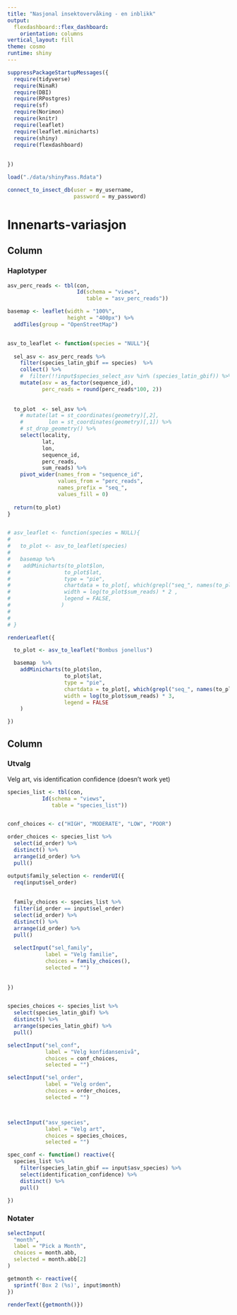 ```yaml
---
title: "Nasjonal insektovervåking - en inblikk"
output: 
  flexdashboard::flex_dashboard:
    orientation: columns
vertical_layout: fill
theme: cosmo
runtime: shiny
---
```

  
<style>                     
  .navbar {
    background-color:#425563;
      border-color:white;
    fg-color:#b4bcc3!important;
  }
.navbar-brand {
  color:#b4bcc3!important;
    font-weight:bold;
}
</style>   
  
<style type="text/css">
  
.chart-title { 
  font-size: 15px
  color:#425563
    
</style>
      
      
<!-- Outline: -->
<!-- Hur gör vi i fält -->
<!-- Hur gör vi på lab -->
<!-- Hur gör vi på PCs -->
<!-- Hur ser denna typ av data ut -->
<!-- Tidsserier, Rødlistade arter, Skillnader i  -->
<!-- Artslistor -->
<!-- Finn fångstplats -->
<!-- Innomartsvariation -->


<!-- logo: ./figures/nina_logo_black_48.png -->
<!-- favicon: ./figures/nina_logo_black_48.png -->
      
      
      
      
```r
suppressPackageStartupMessages({
  require(tidyverse)
  require(NinaR)
  require(DBI)
  require(RPostgres)
  require(sf)
  require(Norimon)
  require(knitr)
  require(leaflet)
  require(leaflet.minicharts)
  require(shiny)
  require(flexdashboard)
  
  
})
```
    
    
```r
load("./data/shinyPass.Rdata")

connect_to_insect_db(user = my_username,
                     password = my_password)
```
    



Innenarts-variasjon
=====================================
  
Column {data-width=60%}
-----------------------------------------------------------------------
  
### Haplotyper
  
```r
asv_perc_reads <- tbl(con,
                      Id(schema = "views",
                         table = "asv_perc_reads"))
```

```r
basemap <- leaflet(width = "100%",
                   height = "400px") %>%
  addTiles(group = "OpenStreetMap")


asv_to_leaflet <- function(species = "NULL"){
  
  sel_asv <- asv_perc_reads %>%
    filter(species_latin_gbif == species)  %>%
    collect() %>% 
    #  filter(!!input$species_select_asv %in% (species_latin_gbif)) %>%
    mutate(asv = as_factor(sequence_id),
           perc_reads = round(perc_reads*100, 2))
  
  
  to_plot  <- sel_asv %>% 
    # mutate(lat = st_coordinates(geometry)[,2],
    #        lon = st_coordinates(geometry)[,1]) %>%
    # st_drop_geometry() %>% 
    select(locality, 
           lat,
           lon, 
           sequence_id,
           perc_reads,
           sum_reads) %>% 
    pivot_wider(names_from = "sequence_id",
                values_from = "perc_reads",
                names_prefix = "seq_",
                values_fill = 0)
  
  return(to_plot)
}


# asv_leaflet <- function(species = NULL){
#   
#   to_plot <- asv_to_leaflet(species)
#   
#   basemap %>% 
#    addMinicharts(to_plot$lon,
#                 to_plot$lat,
#                 type = "pie",
#                 chartdata = to_plot[, which(grepl("seq_", names(to_plot)))],
#                 width = log(to_plot$sum_reads) * 2 ,
#                 legend = FALSE,
#                )
#   
#   
# }
```


```r
renderLeaflet({

  to_plot <- asv_to_leaflet("Bombus jonellus")

  basemap  %>%
    addMinicharts(to_plot$lon,
                  to_plot$lat,
                  type = "pie",
                  chartdata = to_plot[, which(grepl("seq_", names(to_plot)))],
                  width = log(to_plot$sum_reads) * 3,
                  legend = FALSE
    )

})


```


Column {data-width=40%}
-----------------------------------------------------------------------
  
### Utvalg

Velg art, vis identification confidence (doesn't work yet)

```r
species_list <- tbl(con,
           Id(schema = "views",
              table = "species_list")) 


conf_choices <- c("HIGH", "MODERATE", "LOW", "POOR")

order_choices <- species_list %>% 
  select(id_order) %>%
  distinct() %>%
  arrange(id_order) %>% 
  pull()

output$family_selection <- renderUI({ 
  req(input$sel_order)
  
  
  family_choices <- species_list %>% 
  filter(id_order == input$sel_order)
  select(id_order) %>%
  distinct() %>%
  arrange(id_order) %>% 
  pull()
  
  selectInput("sel_family",
            label = "Velg familie",
            choices = family_choices(),
            selected = "")
  
  
})


species_choices <- species_list %>% 
  select(species_latin_gbif) %>%
  distinct() %>%
  arrange(species_latin_gbif) %>% 
  pull()

selectInput("sel_conf",
            label = "Velg konfidansenivå",
            choices = conf_choices,
            selected = "")

selectInput("sel_order",
            label = "Velg orden",
            choices = order_choices,
            selected = "")



selectInput("asv_species",
            label = "Velg art",
            choices = species_choices,
            selected = "")

spec_conf <- function() reactive({
  species_list %>%
    filter(species_latin_gbif == input$asv_species) %>%
    select(identification_confidence) %>%
    distinct() %>%
    pull()

})


```



### Notater

```r
selectInput(
  "month", 
  label = "Pick a Month",
  choices = month.abb, 
  selected = month.abb[2]
)

getmonth <- reactive({
  sprintf('Box 2 (%s)', input$month)
})

renderText({getmonth()})
``` 
  



